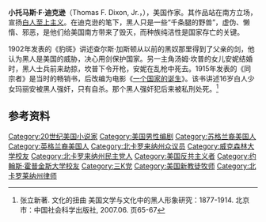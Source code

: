 {{for|其他同名人物|托馬斯·迪克遜 (消歧義)}}
{{Infobox writer <!-- for more information see [[:Template:Infobox_writer/doc|:Template:Infobox writer/doc]] -->
|name= Thomas F. Dixon Jr.
|image= Thomas Dixon 1916.jpg
|image_size= 200px
|caption=
|birth_date= {{birth date|1864|1|11|mf=y}}
|birth_place= [[美國|美國]][[北卡羅來納州|北卡羅來納州]][[謝爾比_(北卡羅來納州)|謝爾比]]
|death_date= {{death date and age|1946|4|3|1864|1|11|mf=y}}
|death_place= [[美國|美國]][[北卡羅來納州|北卡羅來納州]][[羅里_(北卡羅來納州)|羅里]]
|occupation= 小說家、戲劇作家、演說家、州議員
|nationality= {{美國}}
|genre= [[虛構作品|虛構作品]]
|movement= 美國浪漫主義
}}
'''小托马斯·F·迪克逊'''（Thomas F. Dixon, Jr.，{{bd|1864年|1月11日|1946年|4月3日}}），美国作家。其作品站在南方立场，宣扬[[白人至上主义|白人至上主义]]。在迪克逊的笔下，黑人只是一些“千条腿的野兽”，虚伪、懒惰、邪恶，是他们给美国南方带来了毁灭，而种族纯洁性是国家存亡的关键。

1902年发表的《豹斑》讲述查尔斯·加斯顿从以前的黑奴那里得到了父亲的剑，他认为黑人是美国的威胁，决心用剑保护国家。另一主角汤姆·坎普的女儿安妮结婚时，黑人士兵前来劫掠，坎普下令开枪，安妮在乱枪中死去。1915年发表的《同宗者》是当时的畅销书，后改编为电影《[[一个国家的诞生|一个国家的诞生]]》。该书讲述16岁白人少女玛丽安被黑人强奸，只有自杀。那个黑人强奸犯后来被私刑处死。<ref>张立新著. 文化的扭曲 美国文学与文化中的黑人形象研究：1877-1914. 北京市：中国社会科学出版社, 2007.06. 页65-67</ref>

==参考资料==
{{reflist}}

{{DEFAULTSORT: Dixon, Thomas}}
[[Category:20世纪美国小说家|Category:20世纪美国小说家]]
[[Category:美国男性编剧|Category:美国男性编剧]]
[[Category:苏格兰裔美国人|Category:苏格兰裔美国人]]
[[Category:英格兰裔美国人|Category:英格兰裔美国人]]
[[Category:北卡罗来纳州众议员|Category:北卡罗来纳州众议员]]
[[Category:威克森林大学校友|Category:威克森林大学校友]]
[[Category:北卡罗来纳州民主党人|Category:北卡罗来纳州民主党人]]
[[Category:美国反共主义者|Category:美国反共主义者]]
[[Category:约翰斯·霍普金斯大学校友|Category:约翰斯·霍普金斯大学校友]]
[[Category:三K党|Category:三K党]]
[[Category:美国新教徒牧师|Category:美国新教徒牧师]]
[[Category:北卡罗莱纳州律师|Category:北卡罗莱纳州律师]]